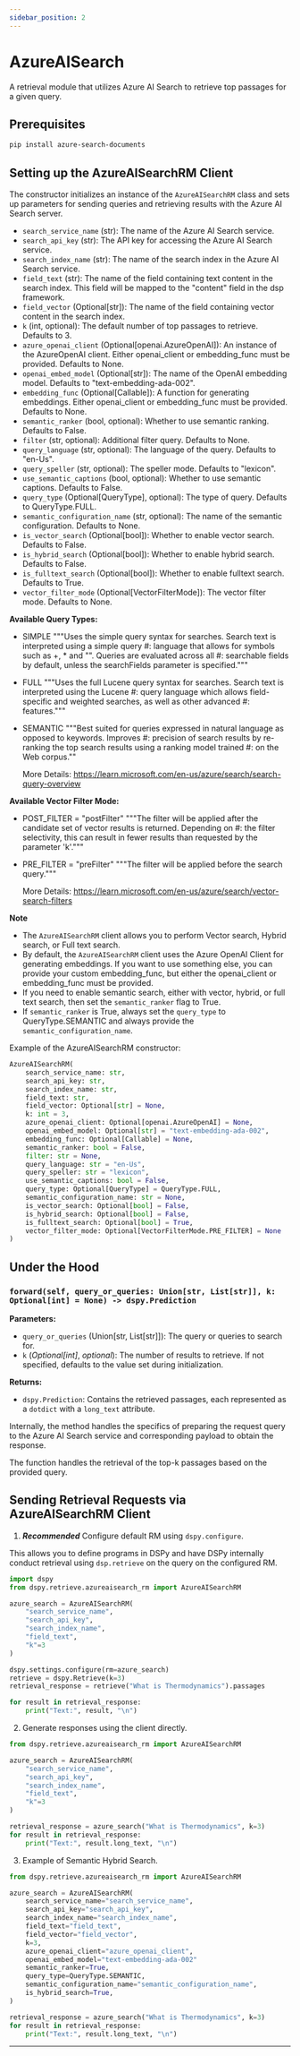 ```yaml
---
sidebar_position: 2
---
```



# AzureAISearch

A retrieval module that utilizes Azure AI Search to retrieve top passages for a given query.

## Prerequisites

```bash
pip install azure-search-documents
```

## Setting up the AzureAISearchRM Client

The constructor initializes an instance of the `AzureAISearchRM` class and sets up parameters for sending queries and retrieving results with the Azure AI Search server.

- `search_service_name` (str): The name of the Azure AI Search service.
- `search_api_key` (str): The API key for accessing the Azure AI Search service.
- `search_index_name` (str): The name of the search index in the Azure AI Search service.
- `field_text` (str): The name of the field containing text content in the search index. This field will be mapped to the "content" field in the dsp framework.
- `field_vector` (Optional[str]): The name of the field containing vector content in the search index.
- `k` (int, optional): The default number of top passages to retrieve. Defaults to 3.
- `azure_openai_client` (Optional[openai.AzureOpenAI]): An instance of the AzureOpenAI client. Either openai_client or embedding_func must be provided. Defaults to None.
- `openai_embed_model` (Optional[str]): The name of the OpenAI embedding model. Defaults to "text-embedding-ada-002".
- `embedding_func` (Optional[Callable]): A function for generating embeddings. Either openai_client or embedding_func must be provided. Defaults to None.
- `semantic_ranker` (bool, optional): Whether to use semantic ranking. Defaults to False.
- `filter` (str, optional): Additional filter query. Defaults to None.
- `query_language` (str, optional): The language of the query. Defaults to "en-Us".
- `query_speller` (str, optional): The speller mode. Defaults to "lexicon".
- `use_semantic_captions` (bool, optional): Whether to use semantic captions. Defaults to False.
- `query_type` (Optional[QueryType], optional): The type of query. Defaults to QueryType.FULL.
- `semantic_configuration_name` (str, optional): The name of the semantic configuration. Defaults to None.
- `is_vector_search` (Optional[bool]): Whether to enable vector search. Defaults to False.
- `is_hybrid_search` (Optional[bool]): Whether to enable hybrid search. Defaults to False.
- `is_fulltext_search` (Optional[bool]): Whether to enable fulltext search. Defaults to True.
- `vector_filter_mode` (Optional[VectorFilterMode]): The vector filter mode. Defaults to None.


**Available Query Types:**

- SIMPLE
    """Uses the simple query syntax for searches. Search text is interpreted using a simple query
    #: language that allows for symbols such as +, * and "". Queries are evaluated across all
    #: searchable fields by default, unless the searchFields parameter is specified."""
- FULL
    """Uses the full Lucene query syntax for searches. Search text is interpreted using the Lucene
    #: query language which allows field-specific and weighted searches, as well as other advanced
    #: features."""
- SEMANTIC
    """Best suited for queries expressed in natural language as opposed to keywords. Improves
    #: precision of search results by re-ranking the top search results using a ranking model trained
    #: on the Web corpus.""

    More Details: https://learn.microsoft.com/en-us/azure/search/search-query-overview

**Available Vector Filter Mode:**

- POST_FILTER = "postFilter"
    """The filter will be applied after the candidate set of vector results is returned. Depending on
    #: the filter selectivity, this can result in fewer results than requested by the parameter 'k'."""

- PRE_FILTER = "preFilter"
    """The filter will be applied before the search query."""

    More Details: https://learn.microsoft.com/en-us/azure/search/vector-search-filters

**Note**

- The `AzureAISearchRM` client allows you to perform Vector search, Hybrid search, or Full text search.
- By default, the `AzureAISearchRM` client uses the Azure OpenAI Client for generating embeddings. If you want to use something else, you can provide your custom embedding_func, but either the openai_client or embedding_func must be provided.
- If you need to enable semantic search, either with vector, hybrid, or full text search, then set the `semantic_ranker` flag to True.
- If `semantic_ranker` is True, always set the `query_type` to QueryType.SEMANTIC and always provide the `semantic_configuration_name`.

Example of the AzureAISearchRM constructor:

```python
AzureAISearchRM(
    search_service_name: str,
    search_api_key: str,
    search_index_name: str,
    field_text: str,
    field_vector: Optional[str] = None,
    k: int = 3,
    azure_openai_client: Optional[openai.AzureOpenAI] = None,
    openai_embed_model: Optional[str] = "text-embedding-ada-002",
    embedding_func: Optional[Callable] = None,
    semantic_ranker: bool = False,
    filter: str = None,
    query_language: str = "en-Us",
    query_speller: str = "lexicon",
    use_semantic_captions: bool = False,
    query_type: Optional[QueryType] = QueryType.FULL,
    semantic_configuration_name: str = None,
    is_vector_search: Optional[bool] = False,
    is_hybrid_search: Optional[bool] = False,
    is_fulltext_search: Optional[bool] = True,
    vector_filter_mode: Optional[VectorFilterMode.PRE_FILTER] = None
)
```

## Under the Hood

### `forward(self, query_or_queries: Union[str, List[str]], k: Optional[int] = None) -> dspy.Prediction`

**Parameters:**

- `query_or_queries` (Union[str, List[str]]): The query or queries to search for.
- `k` (_Optional[int]_, _optional_): The number of results to retrieve. If not specified, defaults to the value set during initialization.

**Returns:**

- `dspy.Prediction`: Contains the retrieved passages, each represented as a `dotdict` with a `long_text` attribute.

Internally, the method handles the specifics of preparing the request query to the Azure AI Search service and corresponding payload to obtain the response.

The function handles the retrieval of the top-k passages based on the provided query.

## Sending Retrieval Requests via AzureAISearchRM Client

1. _**Recommended**_ Configure default RM using `dspy.configure`.

This allows you to define programs in DSPy and have DSPy internally conduct retrieval using `dsp.retrieve` on the query on the configured RM.

```python
import dspy
from dspy.retrieve.azureaisearch_rm import AzureAISearchRM

azure_search = AzureAISearchRM(
    "search_service_name",
    "search_api_key",
    "search_index_name",
    "field_text",
    "k"=3
)

dspy.settings.configure(rm=azure_search)
retrieve = dspy.Retrieve(k=3)
retrieval_response = retrieve("What is Thermodynamics").passages

for result in retrieval_response:
    print("Text:", result, "\n")
```

2. Generate responses using the client directly.

```python
from dspy.retrieve.azureaisearch_rm import AzureAISearchRM

azure_search = AzureAISearchRM(
    "search_service_name",
    "search_api_key",
    "search_index_name",
    "field_text",
    "k"=3
)

retrieval_response = azure_search("What is Thermodynamics", k=3)
for result in retrieval_response:
    print("Text:", result.long_text, "\n")
```

3. Example of Semantic Hybrid Search.

```python
from dspy.retrieve.azureaisearch_rm import AzureAISearchRM

azure_search = AzureAISearchRM(
    search_service_name="search_service_name",
    search_api_key="search_api_key",
    search_index_name="search_index_name",
    field_text="field_text",
    field_vector="field_vector",
    k=3,
    azure_openai_client="azure_openai_client",
    openai_embed_model="text-embedding-ada-002"
    semantic_ranker=True,
    query_type=QueryType.SEMANTIC,
    semantic_configuration_name="semantic_configuration_name",
    is_hybrid_search=True,
)

retrieval_response = azure_search("What is Thermodynamics", k=3)
for result in retrieval_response:
    print("Text:", result.long_text, "\n")
```

***

<AuthorDetails name="Prajapati Harishkumar Kishorkumar"/>